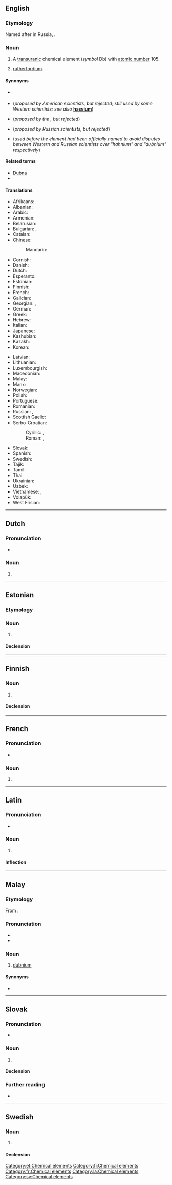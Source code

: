 {{also|Dubnium}}
==English==
{{elements|Db|rutherfordium|Rf|seaborgium|Sg}}

===Etymology===
Named after {{w|Dubna}} in Russia, {{suffix|en||ium}}.

===Noun===
{{en-noun|-}}
{{wikipedia}}

# A [[transuranic]] chemical element (''symbol'' Db) with [[atomic number]] 105.
# {{lb|en|chemistry|obsolete}} {{non-gloss definition|A rejected name for}} [[rutherfordium]].

====Synonyms====
* {{l|en|eka-tantalum}} {{qualifier|used before the element was discovered}}
* {{l|en|hahnium}} (''proposed by American scientists, but rejected; still used by some Western scientists; see also'' '''[[hassium]]''')
* {{l|en|joliotium}} (''proposed by the {{w|IUPAC}}, but rejected'')
* {{l|en|nielsbohrium}} (''proposed by Russian scientists, but rejected'')
* {{l|en|unnilpentium}} (''used before the element had been officially named to avoid disputes between Western and Russian scientists over "hahnium" and "dubnium" respectively'')

====Related terms====
* [[w:Dubna|Dubna]]
* {{l|en|dubnate}}

====Translations====
{{trans-top|chemical element}}
* Afrikaans: {{t|af|dubnium}}
* Albanian: {{t|sq|dubnium}}
* Arabic: {{t|ar|دُوبْنِيُوم|tr=dubniyum|m}}
* Armenian: {{t|hy|դուբնիում}}
* Belarusian: {{t|be|нiльсборый|tr=nil’sbóryj|m}}
* Bulgarian: {{t|bg|дубний|m|tr=dúbnij}}, {{t|bg|нилсборий|tr=nilsbórij|m}}
* Catalan: {{t+|ca|dubni|m}}
* Chinese:
*: Mandarin: {{t+|cmn|𨧀|tr=dù}}
* Cornish: {{t|kw|dubnyum}}
* Danish: {{t+|da|dubnium}}
* Dutch: {{t+|nl|dubnium|n}}
* Esperanto: {{t+|eo|dubnio}}
* Estonian: {{t+|et|dubnium}}
* Finnish: {{t+|fi|dubnium}}
* French: {{t+|fr|dubnium|m}}
* Galician: {{t+|gl|dubnio|m}}
* Georgian: {{t|ka|ნილსბორიუმი}}, {{t|ka|დუბნიუმი}}
* German: {{t+|de|Dubnium|n}}
* Greek: {{t|el|ντούμπνιο|n}}
* Hebrew: {{t|he|דובניום|tr=dúbniyum}}
* Italian: {{t+|it|dubnio|m}}
* Japanese: {{t+|ja|ドブニウム|tr=dobuniumu}}
* Kashubian: {{t|csb|dubn}}
* Kazakh: {{t|kk|нильсборий|tr=nil’sborii}}
* Korean: {{t+|ko|더브늄|tr=deobeunyum}}
{{trans-mid}}
* Latvian: {{t|lv|dubnijs|m}}
* Lithuanian: {{t+|lt|dubnis}}
* Luxembourgish: {{t|lb|Dubnium}}
* Macedonian: {{t|mk|дубниум|tr=dúbnium|m}}
* Malay: {{t|ms|dubnium}}
* Manx: {{t|gv|hahnium}}
* Norwegian: {{t|no|dubnium}}
* Polish: {{t+|pl|dubn|m}}
* Portuguese: {{t+|pt|dúbnio|m}}
* Romanian: {{t+|ro|dubniu|n}}
* Russian: {{t+|ru|ду́бний|m}}, {{t+|ru|нильсбо́рий|m}}
* Scottish Gaelic: {{t|gd|duibniam}}
* Serbo-Croatian:
*: Cyrillic: {{t|sh|дубниj|m}}, {{t|sh|дубниjум|m}}
*: Roman: {{t|sh|dubnij|m}}, {{t|sh|dubnijum|m}}
* Slovak: {{t|sk|dubnium}}
* Spanish: {{t+|es|dubnio|m}}
* Swedish: {{t+|sv|dubnium|n}}
* Tajik: {{t|tg|nil'sbori'}}
* Tamil: {{t|ta|டப்னியம்|tr=ţapniyam}}
* Thai: {{t|th|ดุบเนียม|tr=dubniam}}
* Ukrainian: {{t|uk|дубнiй|tr=dúbnij|m}}
* Uzbek: {{t|uz|жолиотий|tr=žoliotiy}}
* Vietnamese: {{t+|vi|dubni}}, {{t|vi|ninsbori}}
* Volapük: {{t+|vo|dubnin}}
* West Frisian: {{t|fy|dubnium}}
{{trans-bottom}}

----

==Dutch==
{{wikipedia|lang=nl}}
{{elements|Db|rutherfordium|Rf|seaborgium|Sg|lang=nl}}

===Pronunciation===
* {{audio|Nl-dubnium.ogg|Audio|lang=nl}}

===Noun===
{{nl-noun|n|-|-}}

# {{l|en|dubnium}}

----

==Estonian==

===Etymology===
{{rfe|lang=et}}

===Noun===
{{et-noun|dubniumi|dubniumi|par2=dubniumit}}

# {{l|en|dubnium}}

====Declension====
{{et-decl-seminar|dubnium}}
{{et-decl-õpik|n=sg|dubnium|i}}

[[Category:et:Chemical elements]]

----

==Finnish==
{{wikipedia|lang=fi}}

===Noun===
{{fi-noun}}

# {{l|en|dubnium}}

====Declension====
{{fi-decl-risti|dubnium|||a|i=0}}

[[Category:fi:Chemical elements]]

----

==French==

===Pronunciation===
* {{IPA|/dyb.njɔm/|lang=fr}}

===Noun===
{{fr-noun|m}}

# {{l|en|dubnium}}

[[Category:fr:Chemical elements]]

----

==Latin==
{{wikipedia|lang=la}}

===Pronunciation===
* {{la-IPA|dubnium}}

===Noun===
{{la-noun|dubnium|dubniī|n|second}}

# {{l|en|dubnium}}

====Inflection====
{{la-decl-2nd-N|dubni}}

[[Category:la:Chemical elements]]

----

==Malay==
{{wikipedia|lang=ms}}
{{elements|Db|ruterfordium|Rf|siborgium|Sg|lang=ms}}

===Etymology===
From {{etyl|en|ms}} {{m|en|dubnium}}.

===Pronunciation===
* {{IPA|/dubniom/|lang=ms}}
* {{rhymes|iom|jom|om|lang=ms}}

===Noun===
{{head|ms|noun}}

# {{lb|ms|chemistry}} [[#English|dubnium]] {{gloss|chemical element}}

====Synonyms====
* {{l|ms|hahnium}}

----

==Slovak==
{{elements|Db|rutherfordium|Rf|seaborgium|Sg|lang=sk}}

===Pronunciation===
* {{IPA|/ˈdubnium/|lang=sk}}

===Noun===
{{sk-noun|g=n|gen=dubnia|decl=mesto}}

# {{l|en|dubnium}} {{gloss|element}}

====Declension====
{{sk-decl-noun-sg|dubnium|dubnia|dubniu|dubnium|dubniu|dubniom}}

===Further reading===
* {{R:SDK}}

----

==Swedish==

===Noun===
{{sv-noun|n|-}}

# {{l|en|dubnium}}

====Declension====
{{sv-noun-unc-irreg-n|2=dubniumet}}

[[Category:sv:Chemical elements]]
